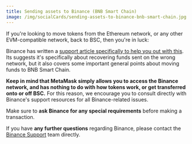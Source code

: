 ```yaml
---
title: Sending assets to Binance (BNB Smart Chain)
image: /img/socialCards/sending-assets-to-binance-bnb-smart-chain.jpg
---
```



<CustomLayout />

If you're looking to move tokens from the Ethereum network, or any other EVM-compatible network, back to BSC, then you're in luck:

Binance has written a [support article specifically to help you out with this](https://academy.binance.com/en/articles/how-to-recover-crypto-transferred-to-the-wrong-network-on-binance). Its suggests it's specifically about recovering funds sent on the wrong network, but it also covers some important general points about moving funds to BNB Smart Chain.

**Keep in mind that MetaMask simply allows you to access the Binance network, and has nothing to do with how tokens work, or get transferred onto or off BSC.** For this reason, we encourage you to consult directly with Binance's support resources for all Binance-related issues.

Make sure to **ask Binance for any special requirements** before making a transaction.

If you have **any further questions** regarding Binance, please contact the [Binance Support](https://www.binance.com/en/support) team directly.
